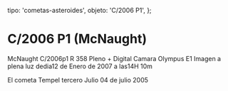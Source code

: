 
  tipo: 'cometas-asteroides',
  objeto: 'C/2006 P1',
};

# C/2006 P1 (McNaught)

<Imagen
  src="registro/c2006-p1_20070112_2_124cometa-c2006p1-reflecator-358-f5-12-enero-2007-iso-100-1-320s.jpg"
  fecha="20070112"
/>

McNaught C/2006p1 R 358 Pleno + Digital Camara Olympus E1 Imagen a plena luz dedia12 de Enero de 2007 a las14H 10m

<Imagen
  src="registro/c2006-p1_20070112_1_tempel-dia-3-y-4-julio-2005.jpg"
  fecha="20070112"
/>

El cometa Tempel tercero Julio 04 de julio 2005